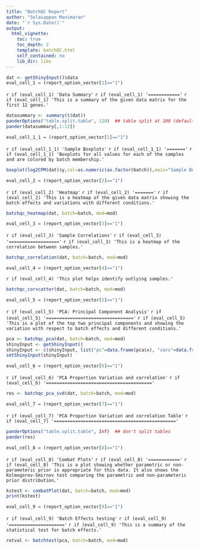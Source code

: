 ```yaml
---
title: "BatchQC Report"
author: "Solaiappan Manimaran"
date: "`r Sys.Date()`"
output: 
  html_vignette:
    toc: true
    toc_depth: 2
    template: batchQC.html
    self_contained: no
    lib_dir: libs
---
```


```r
dat <- getShinyInput()$data
eval_cell_1 = (report_option_vector[1]=="1")
```
`r if (eval_cell_1) 'Data Summary'`
`r if (eval_cell_1) '============'`
`r if (eval_cell_1) 'This is a summary of the given data matrix for the first 12 genes.'`
```r
datasummary <- summary(t(dat))
panderOptions("table.split.table", 120)  ## table split at 100 (default 80) characters in a line
pander(datasummary[,1:12])
```

```r
eval_cell_1_1 = (report_option_vector[1]=="1")
```
`r if (eval_cell_1_1) 'Sample Boxplots'`
`r if (eval_cell_1_1) '======='`
`r if (eval_cell_1_1) 'Boxplots for all values for each of the samples and are colored by batch membership.'`

```r
boxplot(log2CPM(dat)$y,col=as.numeric(as.factor(batch)),main="Sample Boxplots (colored by batch)",xlab="Samples")
```

```r
eval_cell_2 = (report_option_vector[2]=="1")
```
`r if (eval_cell_2) 'Heatmap'`
`r if (eval_cell_2) '======='`
`r if (eval_cell_2) 'This is a heatmap of the given data matrix showing the batch effects and variations with different conditions.'`
```r
batchqc_heatmap(dat, batch=batch, mod=mod)
```

```r
eval_cell_3 = (report_option_vector[3]=="1")
```
`r if (eval_cell_3) 'Sample Correlations'`
`r if (eval_cell_3) '==================='`
`r if (eval_cell_3) 'This is a heatmap of the correlation between samples.'`
```r
batchqc_correlation(dat, batch=batch, mod=mod)
```

```r
eval_cell_4 = (report_option_vector[4]=="1")
```
`r if (eval_cell_4) 'This plot helps identify outlying samples.'`
```r
batchqc_corscatter(dat, batch=batch, mod=mod)
```

```r
eval_cell_5 = (report_option_vector[5]=="1")
```
`r if (eval_cell_5) 'PCA: Principal Component Analysis'`
`r if (eval_cell_5) '================================='`
`r if (eval_cell_5) 'This is a plot of the top two principal components and showing the variation with respect to batch effects and different conditions.'`
```r
pca <- batchqc_pca(dat, batch=batch, mod=mod)
shinyInput <- getShinyInput()
shinyInput <- c(shinyInput, list("pc"=data.frame(pca$x), "vars"=data.frame(pca$sdev^2)))
setShinyInput(shinyInput)
```

```r
eval_cell_6 = (report_option_vector[6]=="1")
```
`r if (eval_cell_6) 'PCA Proportion Variation and correlation'`
`r if (eval_cell_6) '========================================'`
```r
res <- batchqc_pca_svd(dat, batch=batch, mod=mod)
```

```r
eval_cell_7 = (report_option_vector[7]=="1")
```
`r if (eval_cell_7) 'PCA Proportion Variation and correlation Table'`
`r if (eval_cell_7) '=============================================='`
```r
panderOptions("table.split.table", Inf)  ## don't split tables
pander(res)
```

```r
eval_cell_8 = (report_option_vector[8]=="1")
```
`r if (eval_cell_8) 'Combat Plots'`
`r if (eval_cell_8) '============'`
`r if (eval_cell_8) 'This is a plot showing whether parametric or non-parameteric prior is appropriate for this data. It also shows the Kolmogorov-Smirnov test comparing the parametric and non-parameteric prior distribution.'`
```r
kstest <- combatPlot(dat, batch=batch, mod=mod)
print(kstest)
```

```r
eval_cell_9 = (report_option_vector[9]=="1")
```
`r if (eval_cell_9) 'Batch Effects testing'`
`r if (eval_cell_9) '====================='`
`r if (eval_cell_9) 'This is a summary of the statistical test for batch effects.'`
```r
retval <- batchtest(pca, batch=batch, mod=mod)
```
